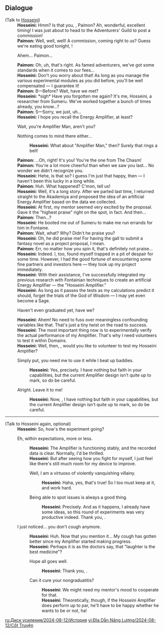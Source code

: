 {{Event Tabs
|rootpage = Energy Amplifier/2024-08-12
|subpage1 = Characters
|gallery  = false
}}
==Dialogue==
{{Dialogue Start}}
;(Talk to [[Hosseini]])
:'''Hosseini:''' Hmm? Is that you, {{Traveler}}, Paimon? Ah, wonderful, excellent timing! I was just about to head to the Adventurers' Guild to post a commission!
:'''Paimon:''' Well, well, well! A commission, coming right to us? Guess we're eating good tonight, {{Traveler}}!
:{{DIcon}} Ahem... Paimon...
:'''Paimon:''' Oh, uh, that's right. As famed adventurers, we've got some standards when it comes to our fees...
:'''Hosseini:''' Don't you worry about that! As long as you manage the various experimental modules as you did before, you'll be well compensated &mdash; I guarantee it!
:'''Paimon:''' B&mdash;Before? Wait, have we met?
:'''Hosseini:''' *sigh* Have you forgotten me again? It's me, Hosseini, a researcher from Sumeru. We've worked together a bunch of times already, you know...?
:'''Paimon:''' S&mdash;Sorry, we just, uh...
:'''Hosseini:''' I hope you recall the Energy Amplifier, at least?
:{{DIcon}} Wait, you're Amplifier Man, aren't you?
:{{DIcon}} Nothing comes to mind there either...
::'''Hosseini:''' What about "Amplifier Man," then? Surely that rings a bell!
:'''Paimon:''' ...Oh, right! It's you! You're the one from The Chasm!
:'''Paimon:''' You're a lot more cheerful than when we saw you last... No wonder we didn't recognize you.
:'''Hosseini:''' Hehe, is that so? I guess I'm just that happy, then &mdash; I haven't been this lucky in a long while.
:'''Paimon:''' Huh. What happened? C'mon, tell us!
:'''Hosseini:''' Well, it's a long story. After we parted last time, I returned straight to the Akademiya and proposed the idea of an artificial Energy Amplifier based on the data we collected.
:'''Hosseini:''' At first, my mentor seemed very excited by the proposal. Gave it the "highest praise" right on the spot, in fact. And then...
:'''Paimon:''' Then...?
:'''Hosseini:''' He booted me out of Sumeru to make me run errands for him in Fontaine.
:'''Paimon:''' Wait, what? Why? Didn't he praise you?
:'''Hosseini:''' Oh, he did praise me! For having the gall to submit a fantasy novel as a project proposal, I mean.
:'''Paimon:''' Err, no matter how you spin it, that's definitely not praise...
:'''Hosseini:''' Indeed. I, too, found myself trapped in a pit of despair for some time. However, I had the good fortune of encountering some fine partners and investors here &mdash; they took up my project immediately.
:'''Hosseini:''' With their assistance, I've successfully integrated my previous research with Fontainian techniques to create an artificial Energy Amplifier &mdash; the "Hosseini Amplifier."
:'''Hosseini:''' As long as it passes the tests as my calculations predict it should, forget the trials of the God of Wisdom &mdash; I may yet even become a Sage.
:{{DIcon}} Haven't even graduated yet, have we?
:'''Hosseini:''' Ahem! No need to fuss over meaningless confounding variables like that. That's just a tiny twist on the road to success.
:'''Hosseini:''' The most important thing now is to experimentally verify the actual performance of my Amplifier. That's why I need volunteers to test it within Domains.
:'''Hosseini:''' Well, then, {{Traveler}}, would you like to volunteer to test my Hosseini Amplifier?
:{{DIcon}} Simply put, you need me to use it while I beat up baddies.
::'''Hosseini:''' Yes, precisely. I have nothing but faith in your capabilities, but the current Amplifier design isn't quite up to mark, so do be careful.
:{{DIcon}} Alright. Leave it to me!
::'''Hosseini:''' Now, {{Traveler}}, I have nothing but faith in your capabilities, but the current Amplifier design isn't quite up to mark, so do be careful.
----
;(Talk to Hosseini again, optional)
:'''Hosseini:''' So, how's the experiment going?
:{{DIcon}} Eh, within expectations, more or less.
::'''Hosseini:''' The Amplifier is functioning stably, and the recorded data is clear. Normally, I'd be thrilled.
::'''Hosseini:''' But after seeing how you fight for myself, I just feel like there's still much room for my device to improve.
::{{DIcon}} Well, I am a virtuoso of violently vanquishing villainy.
:::'''Hosseini:''' Haha, yes, that's true! So I too must keep at it, and work hard.
::{{DIcon}} Being able to spot issues is always a good thing.
:::'''Hosseini:''' Precisely. And as it happens, I already have some ideas, so this round of experiments was very productive indeed. Thank you, {{Traveler}}.
:{{DIcon}} I just noticed... you don't cough anymore.
::'''Hosseini:''' Huh. Now that you mention it... My cough has gotten better since my Amplifier started making progress.
::'''Hosseini:''' Perhaps it is as the doctors say, that "laughter is the best medicine"?
::{{DIcon}} Hope all goes well.
:::'''Hosseini:''' Thank you, {{Traveler}}.
::{{DIcon}} Can it cure your nongraduatitis?
:::'''Hosseini:''' We might need my mentor's mood to cooperate for that.
:::'''Hosseini:''' Theoretically, though, if the Hosseini Amplifier does perform up to par, he'll have to be happy whether he wants to be or not, ha!
{{Dialogue End}}

[[ru:Диск усиления/2024-08-12/История]]
[[vi:Đĩa Dẫn Năng Lượng/2024-08-12/Cốt Truyện]]